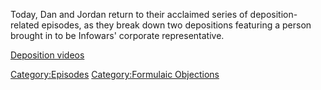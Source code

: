 {{DEFAULTSORT:
    #_EPISODE_0685:Formulaic Objections Part 7
}}{{Episode
    | title           = Formulaic Objections Part 7
    | caption         = Listen to this episode on [https://knowledgefight.libsyn.com/685-formulaic-objections-part-7 Libsyn] [https://open.spotify.com/episode/2XXmksljhyl20gpUs6k4Sm Spotify], Read the [[Transcript/685: Formulaic Objections Part 7|Unofficial Transcript]], View discussion on [https://reddit.com/ux97tu Reddit]
    | episodeNumber   = 685
    | length          = 03:02:56
    | airDate         = May 25, 2022
    | episodeType     = [[:Category:Formulaic Objections|Formulaic Objections]]
    | previousEpisode = [[684: May 20, 2022]]
    | nextEpisode     = [[686: Continental Negotiations]]
}}

{{Stub}}

Today, Dan and Jordan return to their acclaimed series of deposition-related episodes, as they break down two depositions featuring a person brought in to be Infowars' corporate representative.

[https://www.youtube.com/channel/UCeeCy2sW9BRXjlfsIOA5DgA Deposition videos]

[[Category:Episodes]]
[[Category:Formulaic Objections]]
